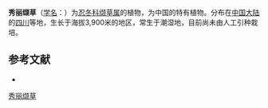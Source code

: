 {{Speciesbox
| name = 秀丽缬草
| status = 
| status_system = 
| image = 
| genus = Valeriana
| species = venusta
| authority = L. C. Chiu
}}

'''秀丽缬草'''（[[学名|学名]]：{{lang|la|''Valeriana venusta''}}）为[[忍冬科|忍冬科]][[缬草属|缬草属]]的植物，为中国的特有植物。分布在[[中国大陆|中国大陆]]的[[四川|四川]]等地，生长于海拔3,900米的地区，常生于潮湿地，目前尚未由人工引种栽培。

== 参考文献 ==
<div class="references-small">
* {{cite web| url =http://www.bioinfo.cn/db05/KmzwSpecies.php?action=view&id=23688| title =秀丽缬草| work =《中国高等植物数据库全库》| publisher =中国科学院微生物研究所| author =昆明植物研究所| accessdate =2009-02-25| deadurl =yes| archiveurl =https://web.archive.org/web/20160305033223/http://www.bioinfo.cn/db05/KmzwSpecies.php?action=view&id=23688| archivedate =2016-03-05}}
</div>
{{Taxonbar|from=Q15232288}}

[[Category:缬草属|秀丽缬草]]


{{植物小作品}}